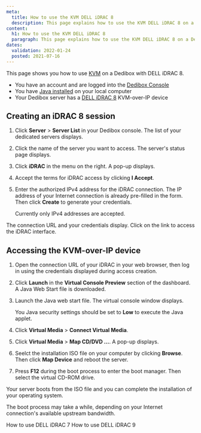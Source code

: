 ```yaml
---
meta:
  title: How to use the KVM DELL iDRAC 8
  description: This page explains how to use the KVM DELL iDRAC 8 on a Dedibox
content:
  h1: How to use the KVM DELL iDRAC 8
  paragraph: This page explains how to use the KVM DELL iDRAC 8 on a Dedibox
dates:
  validation: 2022-01-24
  posted: 2021-07-16
---
```


This page shows you how to use [KVM](/dedibox/kvm-over-ip/concepts/#kvm-over-ip) on a Dedibox with DELL iDRAC 8.

<Message type="requirement">

  - You have an account and are logged into the [Dedibox Console](https://console.online.net) 
  - You have [Java installed](https://www.java.com/en/download/help/download_options.html) on your local computer
  - Your Dedibox server has a [DELL iDRAC 8](https://www.dell.com/support/manuals/en-us/idrac8-with-lc-v2.05.05.05/idrac8_2.05.05.05_ug/overview) KVM-over-IP device  

</Message>

## Creating an iDRAC 8 session

1. Click **Server** > **Server List** in your Dedibox console. The list of your dedicated servers displays.

2. Click the name of the server you want to access. The server's status page displays.

3. Click **iDRAC** in the menu on the right. A pop-up displays.

    <Lightbox src="scaleway_idrac.webp" alt="" />

4. Accept the terms for iDRAC access by clicking **I Accept**.

5. Enter the authorized IPv4 address for the iDRAC connection. The IP address of your Internet connection is already pre-filled in the form. Then click **Create** to generate your credentials.

    <Message type="note">

    Currently only IPv4 addresses are accepted.

    </Message>

The connection URL and your credentials display. Click on the link to access the iDRAC interface.

## Accessing the KVM-over-IP device 

1. Open the connection URL of your iDRAC in your web browser, then log in using the credentials displayed during access creation. 

2. Click **Launch** in the **Virtual Console Preview** section of the dashboard. A Java Web Start file is downloaded.
    <Lightbox src="scaleway_idrac8_dashboard.webp" alt="" />

3. Launch the Java web start file. The virtual console window displays.

    <Message typ="tip">

    You Java security settings should be set to **Low** to execute the Java applet.

    </Message>

4.  Click **Virtual Media** > **Connect Virtual Media**.

    <Lightbox src="scaleway_idrac8_connect_vm.webp" alt="" />

5. Click **Virtual Media** > **Map CD/DVD ...**. A pop-up displays.

    <Lightbox src="scaleway_idrac8_map_cd.webp" alt="" />

6. Seelct the installation ISO file on your computer by clicking **Browse**. Then click **Map Device** and reboot the server. 

    <Lightbox src="scaleway_idrac8_iso.webp" alt="" /> 

7. Press **F12** during the boot process to enter the boot manager. Then select the virtual CD-ROM drive. 

Your server boots from the ISO file and you can complete the installation of your operating system.

  <Message type="note">

  The boot process may take a while, depending on your Internet connection's available upstream bandwidth. 

  </Message>

<Navigation title="See Also">
  <PreviousButton to="/dedibox/kvm-over-ip/how-to/dell-idrac7/">How to use DELL iDRAC 7</PreviousButton>
  <NextButton to="/dedibox/kvm-over-ip/how-to/dell-idrac9/">How to use DELL iDRAC 9</NextButton>
</Navigation>